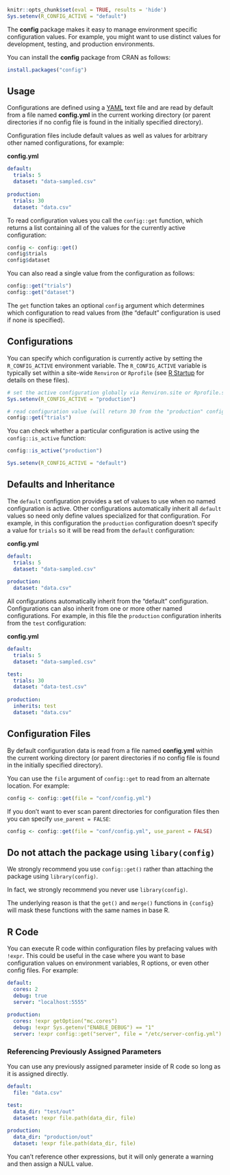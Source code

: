 ```r
knitr::opts_chunk$set(eval = TRUE, results = 'hide')
Sys.setenv(R_CONFIG_ACTIVE = "default")
```


The **config** package makes it easy to manage environment specific configuration values. For example, you might want to use distinct values for development, testing, and production environments.

You can install the **config** package from CRAN as follows:

```r
install.packages("config")
```

## Usage

Configurations are defined using a [YAML](https://yaml.org/about.html) text file and are read by default from a file named **config.yml** in the current working directory (or parent directories if no config file is found in the initially specified directory).

Configuration files include default values as well as values for arbitrary other named configurations, for example:

**config.yml**

```yaml
default:
  trials: 5
  dataset: "data-sampled.csv"
  
production:
  trials: 30
  dataset: "data.csv"
```

To read configuration values you call the `config::get` function, which returns a list containing all of the values for the currently active configuration:

```r
config <- config::get()
config$trials
config$dataset
```

You can also read a single value from the configuration as follows:

```r
config::get("trials")
config::get("dataset")
```

The `get` function takes an optional `config` argument which determines which configuration to read values from (the "default" configuration is used if none is specified). 

## Configurations

You can specify which configuration is currently active by setting the `R_CONFIG_ACTIVE` environment variable. The `R_CONFIG_ACTIVE` variable is typically set within a site-wide `Renviron` or `Rprofile` (see [R Startup](https://stat.ethz.ch/R-manual/R-devel/library/base/html/Startup.html) for details on these files).

```r
# set the active configuration globally via Renviron.site or Rprofile.site
Sys.setenv(R_CONFIG_ACTIVE = "production")

# read configuration value (will return 30 from the "production" config)
config::get("trials")
```

You can check whether a particular configuration is active using the `config::is_active` function:

```r
config::is_active("production")
```

```r
Sys.setenv(R_CONFIG_ACTIVE = "default")
```

## Defaults and Inheritance

The `default` configuration provides a set of values to use when no named configuration is active. Other configurations automatically inherit all `default` values so need only define values specialized for that configuration. For example, in this configuration the `production` configuration doesn't specify a value for `trials` so it will be read from the `default` configuration:

**config.yml**

```yaml
default:
  trials: 5
  dataset: "data-sampled.csv"
  
production:
  dataset: "data.csv"
```

All configurations automatically inherit from the "default" configuration. Configurations can also inherit from one or more other named configurations. For example, in this file the `production` configuration inherits from the `test` configuration:

**config.yml**

```yaml
default:
  trials: 5
  dataset: "data-sampled.csv"

test:
  trials: 30
  dataset: "data-test.csv"
  
production:
  inherits: test
  dataset: "data.csv"
```

## Configuration Files

By default configuration data is read from a file named **config.yml** within the current working directory (or parent directories if no config file is found in the initially specified directory). 

You can use the `file` argument of `config::get` to read from an alternate location. For example:

```r
config <- config::get(file = "conf/config.yml")
```

If you don't want to ever scan parent directories for configuration files then you can specify `use_parent = FALSE`:

```r
config <- config::get(file = "conf/config.yml", use_parent = FALSE)
```


## Do not attach the package using `libary(config)`

We strongly recommend you use `config::get()` rather than attaching the package using `library(config)`.

In fact, we strongly recommend you never use `library(config)`.

The underlying reason is that the `get()` and `merge()` functions in `{config}` will mask these functions with the same names in base R.


## R Code 

You can execute R code within configuration files by prefacing values with `!expr`. This could be useful in the case where you want to base configuration values on environment variables, R options, or even other config files. For example:

```yaml
default:
  cores: 2
  debug: true
  server: "localhost:5555"
   
production:
  cores: !expr getOption("mc.cores")
  debug: !expr Sys.getenv("ENABLE_DEBUG") == "1"
  server: !expr config::get("server", file = "/etc/server-config.yml")
```

### Referencing Previously Assigned Parameters

You can use any previously assigned parameter inside of R code so long as it is assigned directly.

```yaml
default:
  file: "data.csv"

test:
  data_dir: "test/out"
  dataset: !expr file.path(data_dir, file)
  
production:
  data_dir: "production/out"
  dataset: !expr file.path(data_dir, file)
```

You can't reference other expressions, but it will only generate a warning and then assign a NULL value.

